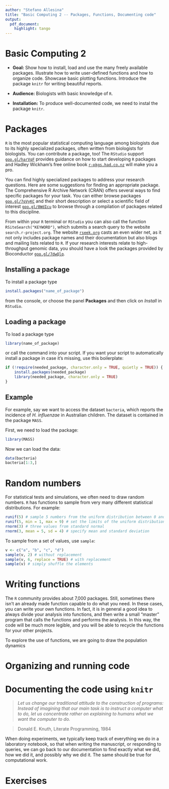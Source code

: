 ```yaml
---
author: "Stefano Allesina"
title: "Basic Computing 2 -- Packages, Functions, Documenting code"
output: 
  pdf_document: 
    highlight: tango
---
```


# Basic Computing 2

- **Goal:** Show how to install, load and use the many freely available packages. Illustrate how to write user-defined functions and how to organize code. Showcase basic plotting functions. Introduce the package `knitr` for writing beautiful reports.

- **Audience:** Biologists with basic knowledge of `R`.

- **Installation:** To produce well-documented code, we need to instal the package `knitr`.

# Packages
`R` is the most popular statistical computing language among biologists due to its highly specialized packages, often written from biologists for biologists. You can contribute a package, too! The `RStudio` support [`goo.gl/harVqF`](http://goo.gl/harVqF) provides guidance on how to start developing `R` packages  and Hadley Wickham's free online book [`r-pkgs.had.co.nz`](http://r-pkgs.had.co.nz) will make you a pro. 

You can find highly specialized packages to address your research questions. Here are some suggestions for finding an appropriate package. The Comprehensive R Archive Network (CRAN) offers several ways to find specific packages for your task. You can either browse packages [`goo.gl/7oVyKC`](http://goo.gl/7oVyKC) and their short description or select a scientific field of interest [`goo.gl/0WdIcu`](http://goo.gl/0WdIcu) to browse through a compilation of packages related to this discipline.

From within your `R` terminal or `RStudio` you can also call the function `RSiteSearch("KEYWORD")`, which submits a search query to the website `search.r-project.org`. The website [`rseek.org`](http://rseek.org) casts an even wider net, as it not only includes package names and their documentation but also blogs and mailing lists related to `R`. If your research interests relate to high-throughput genomic data, you should have a look the packages provided by  Bioconductor [`goo.gl/7dwQlq`](http://goo.gl/7dwQlq). 

## Installing a package
To install a package type 

```r
install.packages("name_of_package")
```

from the console, or choose the panel **Packages** and then click on *Install* in `RStudio`. 

## Loading a package

To load a package type 

```r
library(name_of_package)
```

or call the command into your script. If you want your script to automatically install a package in case it's missing, use this boilerplate:

```r
if (!require(needed_package, character.only = TRUE, quietly = TRUE)) {
    install.packages(needed_package)
    library(needed_package, character.only = TRUE)
}
```

## Example

For example, say we want to access the dataset `bacteria`, which reports the incidence of *H. influenzae* in Australian children. The dataset is contained in the package `MASS`. 

First, we need to load the package:

```r
library(MASS)
```

Now we can load the data:

```r
data(bacteria)
bacteria[1:3,]
```


# Random numbers

For statistical tests and simulations, we often need to draw random numbers. `R` has functions to sample from very many different statistical distributions. For example:

```r
runif(5) # sample 5 numbers from the uniform distribution between 0 and 1
runif(5, min = 1, max = 9) # set the limits of the uniform distribution
rnorm(3) # three values from standard normal
rnorm(3, mean = 5, sd = 4) # specify mean and standard deviation
```

To sample from a set of values, use `sample`:

```r
v <- c("a", "b", "c", "d")
sample(v, 2) # without replacement
sample(v, 6, replace = TRUE) # with replacement
sample(v) # simply shuffle the elements
```


# Writing functions

The `R` community provides about 7,000 packages. Still, sometimes there isn't an already made function capable to do what you need. In these cases, you can write your own functions. In fact, it is in general a good idea to always divide your analysis into functions, and then write a small "master" program that calls the functions and performs the analysis. In this way, the code will be much more legible, and you will be able to recycle the functions for your other projects.

To explore the use of functions, we are going to draw the population dynamics


# Organizing and running code

# Documenting the code using `knitr`

 > *Let us change our traditional attitude to the construction of programs: Instead of imagining that our main task is to instruct a computer what to do, let us concentrate rather on explaining to humans what we want the computer to do. *
 
> Donald E. Knuth, Literate Programming, 1984

When doing experiments, we typically keep track of everything we do in a laboratory notebook, so that when writing the manuscript, or responding to queries, we can go back to our documentation to find exactly what we did, how we did it, and possibly why we did it. The same should be true for computational work.


# Exercises
